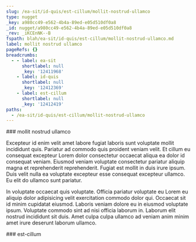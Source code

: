 ```yaml
---
slug: /ea-sit/id-quis/est-cillum/mollit-nostrud-ullamco
type: nugget
_key: a980cc49-e562-4b4a-89ed-e05d510df0a8
_id: nugget/a980cc49-e562-4b4a-89ed-e05d510df0a8
_rev: _iKCEnNK--B
fspath: blah/ea-sit/id-quis/est-cillum/mollit-nostrud-ullamco.md
label: mollit nostrud ullamco
pageRefs: {}
breadcrumbs:
  - - label: ea-sit
      shortlabel: null
      _key: '12411968'
    - label: id-quis
      shortlabel: null
      _key: '12412369'
    - label: est-cillum
      shortlabel: null
      _key: '12412419'
paths:
  - /ea-sit/id-quis/est-cillum/mollit-nostrud-ullamco
---
```


<NuggetArea>
<Nugget slug="/ea-sit/id-quis/est-cillum/mollit-nostrud-ullamco" type="nugget" _key="a980cc49-e562-4b4a-89ed-e05d510df0a8" _id="nugget/a980cc49-e562-4b4a-89ed-e05d510df0a8" _rev="_iKCEnNK--B" fspath="blah/ea-sit/id-quis/est-cillum/mollit-nostrud-ullamco.md" label="mollit nostrud ullamco" paths="/ea-sit/id-quis/est-cillum/mollit-nostrud-ullamco">
<NuggetBody>
### mollit nostrud ullamco

Excepteur id enim velit amet labore fugiat laboris sunt voluptate mollit incididunt quis. Pariatur ad commodo quis proident veniam velit. Et cillum eu consequat excepteur Lorem dolor consectetur occaecat aliqua ea dolor id consequat veniam. Eiusmod veniam voluptate consectetur pariatur aliquip magna et reprehenderit reprehenderit. Fugiat est mollit in duis irure ipsum. Duis velit nulla ea voluptate excepteur esse consequat excepteur ullamco. Eu elit do ullamco sunt pariatur.

In voluptate occaecat quis voluptate. Officia pariatur voluptate eu Lorem eu aliquip dolor adipisicing velit exercitation commodo dolor qui. Occaecat sit id minim cupidatat eiusmod. Laboris veniam dolore eu in eiusmod voluptate ipsum. Voluptate commodo sint ad nisi officia laborum in. Laborum elit nostrud incididunt sit duis. Amet culpa culpa ullamco ad veniam anim minim amet irure deserunt laborum ullamco.

</NuggetBody>
<Breadcrumbs>
<Crumbs>
<Crumb _key="12411968" label="ea-sit" /><Crumb _key="12412369" label="id-quis" /><Crumb _key="12412419" label="est-cillum" />
</Crumbs>
</Breadcrumbs>
</Nugget>

<NuggetsInbound>
</NuggetsInbound>
<NuggetsOutbound>
</NuggetsOutbound>
</NuggetArea>
<PassagesInbound>
<Passage direction="inbound" type="passage" _key="12412419" _id="passage/12412419" _rev="_iKCEnNK---" label="est-cillum" passage="est-cillum" fspath="blah/ea-sit/id-quis/est-cillum" paths="/ea-sit/id-quis/est-cillum" slug="/ea-sit/id-quis/est-cillum">
<NuggetBody>
### est-cillum

</NuggetBody>
<Breadcrumbs>
<Crumbs>
<Crumb _key="12411968" label="ea-sit" /><Crumb _key="12412369" label="id-quis" />
</Crumbs>
</Breadcrumbs>
</Passage>

</PassagesInbound>
<PassagesOutbound>
</PassagesOutbound>